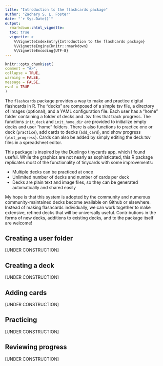 ```yaml
---
title: "Introduction to the flashcards package"
author: "Zachary S. L. Foster"
date: "`r Sys.Date()`"
output:
  rmarkdown::html_vignette:
  toc: true
  vignette: >
    %\VignetteIndexEntry{Introduction to the flashcards package}
    %\VignetteEngine{knitr::rmarkdown}
    %\VignetteEncoding{UTF-8}
---
```


```r
knitr::opts_chunk$set(
comment = "#>",
collapse = TRUE,
warning = FALSE,
message = FALSE,
eval = TRUE
)
```

The `flashcards` package provides a way to make and practice digital flashcards in R.
The "decks" are composed of a simple tsv file, a directory of images (optional), and a YAML configuration file.
Each user has a "home" folder containing a folder of decks and .tsv files that track progress.
The functions `init_deck` and `init_home_dir` are provided to initialize empty decks and user "home" folders.
There is also functions to practice one or deck (`practice`), add cards to decks (`add_card`), and show progress (`plot_progress`). 
Cards can also be added by simply editing the deck.tsv files in a spreadsheet editor.

This package is inspired by the Duolingo tinycards app, which I found useful.
While the graphics are not nearly as sophisticated, this R package replicates most of the functionality of tinycards with some improvements:

* Multiple decks can be practiced at once
* Unlimited number of decks and number of cards per deck
* Decks are plain text and image files, so they can be generated automatically and shared easily

My hope is that this system is adopted by the community and numerous community-maintained decks become available on Github or elsewhere.
Instead of making flashcards individually, we can work together to make extensive, refined decks that will be universally useful.
Contributions in the forms of new decks, additions to existing decks, and to the package itself are welcome!

## Creating a user folder

[UNDER CONSTRUCTION]

## Creating a deck

[UNDER CONSTRUCTION]

## Adding cards

[UNDER CONSTRUCTION]

## Practicing

[UNDER CONSTRUCTION]

## Reviewing progress

[UNDER CONSTRUCTION]
